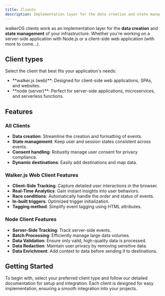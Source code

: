 ```yaml
---
title: Clients
description: Implementation layer for the data creation and state management
---
```



walkerOS clients work as an implementation layer for the **data creation** and
**state management** of your infrastructure. Whether you're working on a
server-side application with Node.js or a client-side web application (with more
to come...).

## Client types

Select the client that best fits your application's needs:

- <Link to="/docs/clients/walkerjs/">**walker.js (web)**</Link>: Designed for
  client-side web applications, SPAs, and websites.
- <Link to="/docs/clients/node/">**node (server)**</Link>: Perfect for server-side
  applications, microservices, and serverless functions.

## Features

### All Clients

- **Data creation**: Streamline the creation and formatting of events.
- **State management**: Keep user and session states consistent across events.
- **Consent handling**: Robustly manage user consent for privacy compliance.
- **Dynamic destinations**: Easily add destinations and map data.

### Walker.js Web Client Features

- **Client-Side Tracking**: Capture detailed user interactions in the browser.
- **Real-Time Analytics**: Gain instant insights into user behaviors.
- **Race conditions**: Automatically handle the order and status of events.
- **In-built triggers**: Optimized trigger initialization.
- **Tagging method**: Simplify event tagging using HTML attributes.

### Node Client Features

- **Server-Side Tracking**: Track server-side events.
- **Batch Processing**: Efficiently manage large data volumes.
- **Data Validation**: Ensure only valid, high-quality data is processed.
- **Data Redaction**: Maintain user privacy by removing sensitive data.
- **Data Enrichment**: Add context to data before sending it to destinations.

## Getting Started

To begin with, select your preferred client type and follow our detailed
documentation for setup and integration. Each client is designed for easy
implementation, ensuring a smooth integration into your projects.
